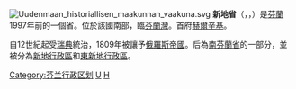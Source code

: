 {{Unreferenced|time=2020-04-01T18:20:00}}
[[File:Uudenmaan_historiallisen_maakunnan_vaakuna.svg|right]]
'''新地省'''（{{lang-fi|Uudenmaan lääni}}，{{lang-sv|Nylands län}}，{{lang-ru|Нюландcкая губерния}}）是[[芬蘭|芬蘭]]1997年前的一個省。位於該國南部，臨[[芬蘭灣|芬蘭灣]]。首府[[赫爾辛基|赫爾辛基]]。

自12世紀起受[[瑞典|瑞典]]統治，1809年被讓予[[俄羅斯帝國|俄羅斯帝國]]。后為[[南芬蘭省|南芬蘭省]]的一部分，並被分為[[新地行政區|新地行政區]]和[[東新地區|東新地行政區]]。

{{芬蘭省份}}
{{ImpRussia}}
[[Category:芬兰行政区划|Category:芬兰行政区划]]
[[Category:芬蘭省份|U]]
[[Category:俄羅斯帝國行政區劃|Н]]